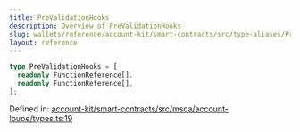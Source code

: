 ```yaml
---
title: PreValidationHooks
description: Overview of PreValidationHooks
slug: wallets/reference/account-kit/smart-contracts/src/type-aliases/PreValidationHooks
layout: reference
---
```


```ts
type PreValidationHooks = [
  readonly FunctionReference[],
  readonly FunctionReference[],
];
```

Defined in: [account-kit/smart-contracts/src/msca/account-loupe/types.ts:19](https://github.com/alchemyplatform/aa-sdk/blob/da19afd63b0ba06a4de95b0d2d7871f64d546304/account-kit/smart-contracts/src/msca/account-loupe/types.ts#L19)
